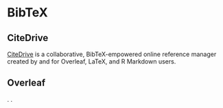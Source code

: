 # BibTeX



## CiteDrive

[CiteDrive](https://www.citedrive.com/) is a collaborative, BibTeX-empowered online reference manager created by and for Overleaf, LaTeX, and R Markdown users.


## Overleaf

.
.
